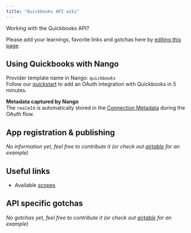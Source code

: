 ```yaml
---
title: "Quickbooks API wiki"
---
```


Working with the Quickbooks API?

Please add your learnings, favorite links and gotchas here by [editing this page](https://github.com/nangohq/nango/tree/master/docs/docs/providers/quickbooks.md).

## Using Quickbooks with Nango[](#using-quickbooks-with-nango "Direct link to Using Quickbooks with Nango")

Provider template name in Nango: `quickbooks`  
Follow our [quickstart](/quickstart) to add an OAuth integration with Quickbooks in 5 minutes.

**Metadata captured by Nango**  
The `realmId` is automatically stored in the [Connection Metadata](/reference/core-concepts#metadata) during the OAuth flow.

## App registration & publishing[](#app-registration--publishing "Direct link to App registration & publishing")

_No information yet, feel free to contribute it (or check out [airtable](/providers/airtable) for an example)_

## Useful links[](#useful-links "Direct link to Useful links")

* Available [scopes](https://developer.intuit.com/app/developer/qbo/docs/learn/scopes)

## API specific gotchas[](#api-specific-gotchas "Direct link to API specific gotchas")

_No gotchas yet, feel free to contribute it (or check out [airtable](/providers/airtable) for an example)_
